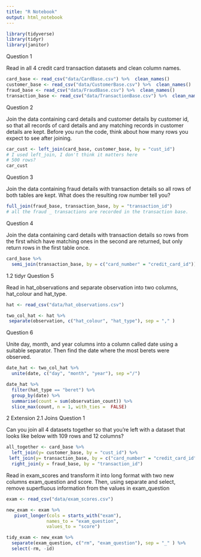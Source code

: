 ```yaml
---
title: "R Notebook"
output: html_notebook
---
```

```r
library(tidyverse)
library(tidyr)
library(janitor)
```


Question 1

Read in all 4 credit card transaction datasets and clean column names.

```r
card_base <- read_csv("data/CardBase.csv") %>%  clean_names()
customer_base <- read_csv("data/CustomerBase.csv") %>%  clean_names()
fraud_base <- read_csv("data/FraudBase.csv") %>%  clean_names()
transaction_base <- read_csv("data/TransactionBase.csv") %>%  clean_names()

```

Question 2

Join the data containing card details and customer details by customer id, so that all records of card details and any matching records in customer details are kept. Before you run the code, think about how many rows you expect to see after joining.

```r
car_cust <- left_join(card_base, customer_base, by = "cust_id")
# I used left_join, I don't think it matters here
# 500 rows? 
car_cust
```



Question 3

Join the data containing fraud details with transaction details so all rows of both tables are kept. What does the resulting row number tell you?

```r
full_join(fraud_base, transaction_base, by = "transaction_id")
# all the fraud _ transactions are recorded in the transaction base. 
```


Question 4

Join the data containing card details with transaction details so rows from the first which have matching ones in the second are returned, but only return rows in the first table once.

```r
card_base %>% 
  semi_join(transaction_base, by = c("card_number" = "credit_card_id"))
```


1.2 tidyr
Question 5

Read in hat_observations and separate observation into two columns, hat_colour and hat_type.
```r
hat <- read_csv("data/hat_observations.csv")

two_col_hat <- hat %>%
 separate(observation, c("hat_colour", "hat_type"), sep = "," )

```

Question 6

Unite day, month, and year columns into a column called date using a suitable separator. Then find the date where the most berets were observed.
```r
date_hat <- two_col_hat %>%
  unite(date, c("day", "month", "year"), sep ="/")

date_hat %>% 
  filter(hat_type == "beret") %>% 
  group_by(date) %>%
  summarise(count = sum(observation_count)) %>% 
  slice_max(count, n = 1, with_ties =  FALSE)
```

2 Extension
2.1 Joins
Question 1

Can you join all 4 datasets together so that you’re left with a dataset that looks like below with 109 rows and 12 columns?

```r
all_together <- card_base %>% 
  left_join(y= customer_base, by = "cust_id") %>% 
 left_join(y= transaction_base, by = c("card_number" = "credit_card_id")) %>% 
  right_join(y = fraud_base, by = "transaction_id")
```

Read in exam_scores and transform it into long format with two new columns exam_question and score. Then, using separate and select, remove superfluous information from the values in exam_question

```r
exam <- read_csv("data/exam_scores.csv")

new_exam <- exam %>% 
   pivot_longer(cols = starts_with("exam"), 
               names_to = "exam_question", 
               values_to = "score")

tidy_exam <- new_exam %>% 
  separate(exam_question, c("rm", "exam_question"), sep = "_" ) %>% 
  select(-rm, -id)
```

